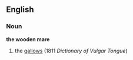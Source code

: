 ==English==
===Noun===
'''the wooden mare'''
#{{idiom}} {{vulgar}} the [[gallows]] (1811 ''Dictionary of Vulgar Tongue'')